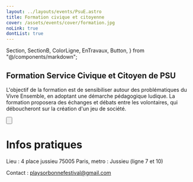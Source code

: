 ```yaml
---
layout: ../layouts/events/PsuE.astro
title: Formation civique et citoyenne
cover: /assets/events/cover/formation.jpg
noLink: true
dontList: true
---
```


  Section,
  SectionB,
  ColorLigne,
  EnTravaux,
  Button,
} from "@/components/markdown";

<Section>

# Formation Service Civique et Citoyen de PSU

<ColorLigne />

L'objectif de la formation est de sensibiliser autour des problématiques du Vivre Ensemble, en adoptant une démarche pédagogique ludique. La formation proposera des échanges et débats entre les volontaires, qui déboucheront sur la création d'un jeu de société.

<Button
  link="https://docs.google.com/forms/d/e/1FAIpQLSdHpJGCkx3tUpvpcn4mnHM-8LMd5Bx6Jp4htwgwHAUjgnQ3Bg/viewform?usp=sf_link"
  text="Formulaire"
/>

</Section>

<SectionB>

# Infos pratiques

<ColorLigne />

Lieu : 4 place jussieu 75005 Paris, metro : Jussieu (ligne 7 et 10)

Contact : playsorbonnefestival@gmail.com

</SectionB>
